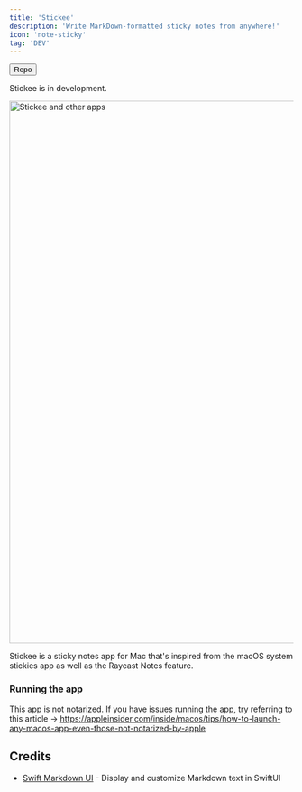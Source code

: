 ```yaml
---
title: 'Stickee'
description: 'Write MarkDown-formatted sticky notes from anywhere!'
icon: 'note-sticky'
tag: 'DEV'
---
```


[<button class="borderedButton">Repo</button>](https://github.com/asboy2035/stickee)

<Note>Stickee is in development.</Note>

<Frame caption="Stickee and other apps">
  <img
    width="961"
    alt="Stickee and other apps"
    src="https://github.com/user-attachments/assets/f708e6f8-33e9-42b5-bea9-ea966524b547"
  />
</Frame>

Stickee is a sticky notes app for Mac that's inspired from the macOS system stickies app as well as the Raycast Notes feature.

### Running the app
This app is not notarized.
If you have issues running the app, try referring to this article -> https://appleinsider.com/inside/macos/tips/how-to-launch-any-macos-app-even-those-not-notarized-by-apple

## Credits
- [Swift Markdown UI](https://github.com/gonzalezreal/swift-markdown-ui) - Display and customize Markdown text in SwiftUI

